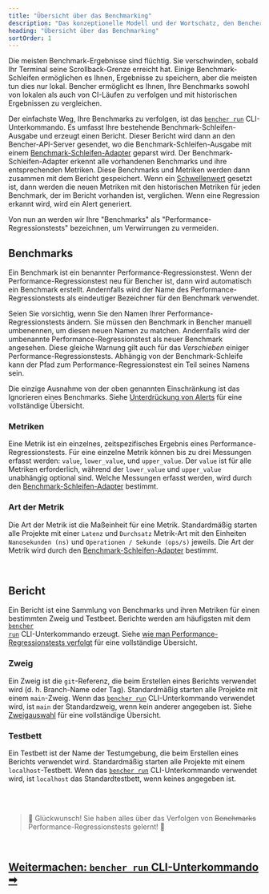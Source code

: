 ```yaml
---
title: "Übersicht über das Benchmarking"
description: "Das konzeptionelle Modell und der Wortschatz, den Bencher verwendet, um die Ergebnisse von Code-Benchmarks nachzuverfolgen"
heading: "Übersicht über das Benchmarking"
sortOrder: 1
---
```


Die meisten Benchmark-Ergebnisse sind flüchtig.
Sie verschwinden, sobald Ihr Terminal seine Scrollback-Grenze erreicht hat.
Einige Benchmark-Schleifen ermöglichen es Ihnen, Ergebnisse zu speichern, aber die meisten tun dies nur lokal.
Bencher ermöglicht es Ihnen, Ihre Benchmarks sowohl von lokalen als auch von CI-Läufen zu verfolgen und mit historischen Ergebnissen zu vergleichen.

Der einfachste Weg, Ihre Benchmarks zu verfolgen, ist das <code><a href="/docs/de/explanation/bencher-run">bencher run</a></code> CLI-Unterkommando.
Es umfasst Ihre bestehende Benchmark-Schleifen-Ausgabe und erzeugt einen Bericht.
Dieser Bericht wird dann an den Bencher-API-Server gesendet,
wo die Benchmark-Schleifen-Ausgabe mit einem [Benchmark-Schleifen-Adapter](/docs/de/explanation/adapters) geparst wird.
Der Benchmark-Schleifen-Adapter erkennt alle vorhandenen Benchmarks und ihre entsprechenden Metriken.
Diese Benchmarks und Metriken werden dann zusammen mit dem Bericht gespeichert.
Wenn ein [Schwellenwert](/docs/de/explanation/thresholds) gesetzt ist, dann werden die neuen Metriken mit den historischen Metriken für jeden Benchmark, der im Bericht vorhanden ist, verglichen.
Wenn eine Regression erkannt wird, wird ein Alert generiert.

Von nun an werden wir Ihre "Benchmarks" als "Performance-Regressionstests" bezeichnen, um Verwirrungen zu vermeiden.

## Benchmarks
Ein Benchmark ist ein benannter Performance-Regressionstest.
Wenn der Performance-Regressionstest neu für Bencher ist, dann wird automatisch ein Benchmark erstellt.
Andernfalls wird der Name des Performance-Regressionstests als eindeutiger Bezeichner für den Benchmark verwendet.

Seien Sie vorsichtig, wenn Sie den Namen Ihrer Performance-Regressionstests ändern.
Sie müssen den Benchmark in Bencher manuell umbenennen, um diesen neuen Namen zu matchen.
Andernfalls wird der umbenannte Performance-Regressionstest als neuer Benchmark angesehen.
Diese gleiche Warnung gilt auch für das _Verschieben_ einiger Performance-Regressionstests.
Abhängig von der Benchmark-Schleife kann der Pfad zum Performance-Regressionstest ein Teil seines Namens sein.

Die einzige Ausnahme von der oben genannten Einschränkung ist das Ignorieren eines Benchmarks. Siehe [Unterdrückung von Alerts](/docs/de/explanation/thresholds) für eine vollständige Übersicht.

### Metriken
Eine Metrik ist ein einzelnes, zeitspezifisches Ergebnis eines Performance-Regressionstests.
Für eine einzelne Metrik können bis zu drei Messungen erfasst werden: `value`, `lower_value`, und `upper_value`.
Der `value` ist für alle Metriken erforderlich, während der `lower_value` und `upper_value` unabhängig optional sind.
Welche Messungen erfasst werden, wird durch den [Benchmark-Schleifen-Adapter](/docs/de/explanation/adapters) bestimmt.

### Art der Metrik
Die Art der Metrik ist die Maßeinheit für eine Metrik.
Standardmäßig starten alle Projekte mit einer `Latenz` und `Durchsatz` Metrik-Art
mit den Einheiten `Nanosekunden (ns)` und `Operationen / Sekunde (ops/s)` jeweils.
Die Art der Metrik wird durch den [Benchmark-Schleifen-Adapter](/docs/de/explanation/adapters) bestimmt.

<br />

## Bericht
Ein Bericht ist eine Sammlung von Benchmarks und ihren Metriken für einen bestimmten Zweig und Testbeet.
Berichte werden am häufigsten mit dem <code><a href="/docs/de/explanation/bencher-run">bencher run</a></code> CLI-Unterkommando erzeugt.
Siehe [wie man Performance-Regressionstests verfolgt](/docs/de/how-to/track-benchmarks) für eine vollständige Übersicht.

### Zweig
Ein Zweig ist die `git`-Referenz, die beim Erstellen eines Berichts verwendet wird (d. h. Branch-Name oder Tag).
Standardmäßig starten alle Projekte mit einem `main`-Zweig.
Wenn das <code><a href="/docs/de/explanation/bencher-run">bencher run</a></code> CLI-Unterkommando verwendet wird,
ist `main` der Standardzweig, wenn kein anderer angegeben ist.
Siehe [Zweigauswahl](/docs/de/explanation/branch-selection) für eine vollständige Übersicht.

### Testbett
Ein Testbett ist der Name der Testumgebung, die beim Erstellen eines Berichts verwendet wird.
Standardmäßig starten alle Projekte mit einem `localhost`-Testbett.
Wenn das <code><a href="/docs/de/explanation/bencher-run">bencher run</a></code> CLI-Unterkommando verwendet wird,
ist `localhost` das Standardtestbett, wenn keines angegeben ist.

<br />
<br />

> 🐰 Glückwunsch! Sie haben alles über das Verfolgen von ~~Benchmarks~~ Performance-Regressionstests gelernt! 🎉

<br/>

<h2><a href="/docs/de/explanation/bencher-run">Weitermachen: <code>bencher run</code> CLI-Unterkommando ➡</a></h2>